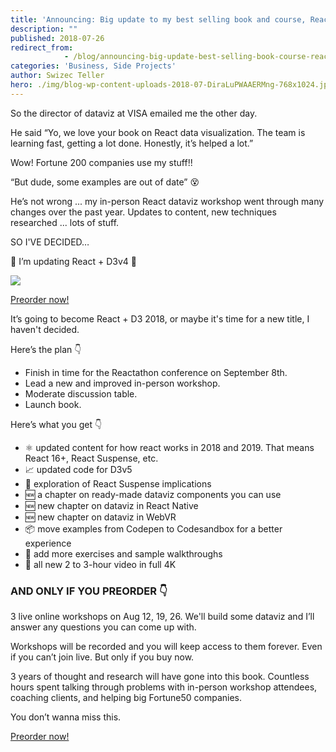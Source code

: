 ```yaml
---
title: 'Announcing: Big update to my best selling book and course, React + D3v4'
description: ""
published: 2018-07-26
redirect_from: 
            - /blog/announcing-big-update-best-selling-book-course-react-d3v4/swizec/8527
categories: 'Business, Side Projects'
author: Swizec Teller
hero: ./img/blog-wp-content-uploads-2018-07-DiraLuPWAAERMng-768x1024.jpg
---
```

So the director of dataviz at VISA emailed me the other day.



He said “Yo, we love your book on React data visualization. The team is learning fast, getting a lot done. Honestly, it’s helped a lot.”



Wow! Fortune 200 companies use my stuff!!



“But dude, some examples are out of date” 😵



He’s not wrong ... my in-person React dataviz workshop went through many changes over the past year. Updates to content, new techniques researched ... lots of stuff.



SO I'VE DECIDED…



🎉 I’m updating React + D3v4 🎉



![](./img/blog-wp-content-uploads-2018-07-DiraLuPWAAERMng-768x1024.jpg)





<!--[if mso]>
  <v:roundrect xmlns:v="urn:schemas-microsoft-com:vml" xmlns:w="urn:schemas-microsoft-com:office:word" href="https://gumroad.com/l/pMtnZ" style="height:40px;v-text-anchor:middle;width:200px;" arcsize="10%" strokecolor="#1e3650" fillcolor="#ffa824">
    <w:anchorlock/>
    <center style="color:#ffffff;font-family:sans-serif;font-size:13px;font-weight:bold;">Preorder now!</center>
  </v:roundrect>
<![endif]-->

[Preorder now!](https://gumroad.com/l/pMtnZ)





  
  




It’s going to become React + D3 2018, or maybe it's time for a new title, I haven't decided.



Here’s the plan 👇



- Finish in time for the Reactathon conference on September 8th.
- Lead a new and improved in-person workshop.
- Moderate discussion table.
- Launch book.



Here’s what you get 👇



- ⚛️ updated content for how react works in 2018 and 2019. That means React 16+, React Suspense, etc.
- 📈 updated code for D3v5
- 🚟 exploration of React Suspense implications
- 🆕 a chapter on ready-made dataviz components you can use
- 🆕 new chapter on dataviz in React Native
- 🆕 new chapter on dataviz in WebVR
- 📦 move examples from Codepen to Codesandbox for a better experience
- 🏃 add more exercises and sample walkthroughs
- 🎥 all new 2 to 3-hour video in full 4K



### AND ONLY IF YOU PREORDER 👇



3 live online workshops on Aug 12, 19, 26. We'll build some dataviz and I’ll answer any questions you can come up with.



Workshops will be recorded and you will keep access to them forever. Even if you can’t join live. But only if you buy now.



3 years of thought and research will have gone into this book. Countless hours spent talking through problems with in-person workshop attendees, coaching clients, and helping big Fortune50 companies.



You don’t wanna miss this.



  
  






<!--[if mso]>
  <v:roundrect xmlns:v="urn:schemas-microsoft-com:vml" xmlns:w="urn:schemas-microsoft-com:office:word" href="https://gumroad.com/l/pMtnZ" style="height:40px;v-text-anchor:middle;width:200px;" arcsize="10%" strokecolor="#1e3650" fillcolor="#ffa824">
    <w:anchorlock/>
    <center style="color:#ffffff;font-family:sans-serif;font-size:13px;font-weight:bold;">Preorder now!</center>
  </v:roundrect>
<![endif]-->

[Preorder now!](https://gumroad.com/l/pMtnZ)